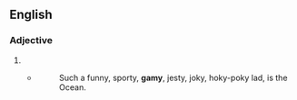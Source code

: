 {{also|-gamy}}

==English==

===Adjective===
{{en-adj}}

# {{alternative spelling of|en|gamey}}
#* {{rfdatek|en|Herman Melville}}
#*: Such a funny, sporty, '''gamy''', jesty, joky, hoky-poky lad, is the Ocean.
